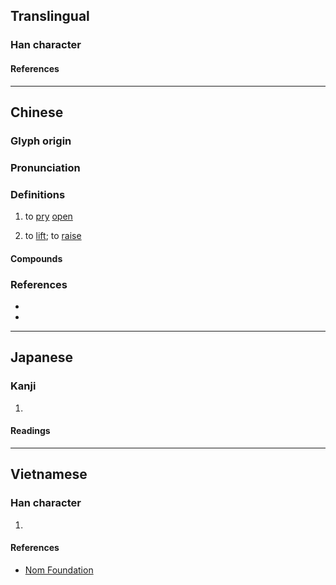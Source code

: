 {{character info/new}}
==Translingual==

===Han character===
{{Han char|rn=64|rad=手|as=12|sn=15|four=52014|canj=QHUU|ids=⿰扌毳}}

====References====
{{Han ref|kx=0456.140|dkj=12746|dj=0805.100|hdz=31959.020|uh=64AC}}

----

==Chinese==
{{zh-forms}}

===Glyph origin===
{{rfe|zh}}

===Pronunciation===
{{zh-pron
|m=撬
|c=giu6,hiu3
|c_note=giu6 - colloquial; hiu3 - variant
|h=pfs=
|md=
|mn=kiāu/xm,zz:khiau
|w=
|mc=
|oc=
|cat=v
}}

===Definitions===
{{zh-hanzi}}

# to [[pry]] [[open]]
# {{zh-alt-lb|翹}} to [[lift]]; to [[raise]]

====Compounds====
{{zh-der|撬槓|撬門|撬開}}

===References===
* {{R:twedu|A01675}}
* {{R:yue:Hanzi}}

----

==Japanese==

===Kanji===
{{ja-kanji|grade=|rs=手12}}

# {{defn|lang=ja|sort=手12}}

====Readings====
{{ja-readings
|on=きょう
|kun=あげる
}}

----

==Vietnamese==

===Han character===
{{vi-hantu|rs=手12|[[khiêu]]}}

# {{defn|lang=vi|sort=手12}}

====References====
* [http://nomfoundation.org/common/nom_details.php?codepoint=64AC Nom Foundation]